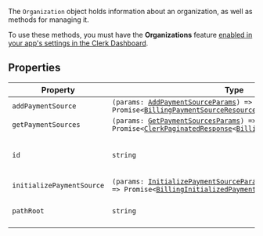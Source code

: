 The `Organization` object holds information about an organization, as well as methods for managing it.

To use these methods, you must have the **Organizations** feature [enabled in your app's settings in the Clerk Dashboard](/docs/organizations/overview#enable-organizations-in-your-application).

## Properties

| Property                                                       | Type                                                                                                                                                                                                                                                       | Description                            |
| -------------------------------------------------------------- | ---------------------------------------------------------------------------------------------------------------------------------------------------------------------------------------------------------------------------------------------------------- | -------------------------------------- |
| <a id="addpaymentsource"></a> `addPaymentSource`               | <code>(params: [AddPaymentSourceParams](add-payment-source-params.mdx)) => Promise\<[BillingPaymentSourceResource](billing-payment-source-resource.mdx)\></code>                                                                                           | -                                      |
| <a id="getpaymentsources"></a> `getPaymentSources`             | <code>(params: [GetPaymentSourcesParams](get-payment-sources-params.mdx)) => Promise\<[ClerkPaginatedResponse](/docs/references/javascript/types/clerk-paginated-response)\<[BillingPaymentSourceResource](billing-payment-source-resource.mdx)\>\></code> | -                                      |
| <a id="id"></a> `id`                                           | `string`                                                                                                                                                                                                                                                   | The unique identifier of the resource. |
| <a id="initializepaymentsource"></a> `initializePaymentSource` | <code>(params: [InitializePaymentSourceParams](initialize-payment-source-params.mdx)) => Promise\<[BillingInitializedPaymentSourceResource](billing-initialized-payment-source-resource.mdx)\></code>                                                      | -                                      |
| <a id="pathroot"></a> `pathRoot`                               | `string`                                                                                                                                                                                                                                                   | The root path of the resource.         |
